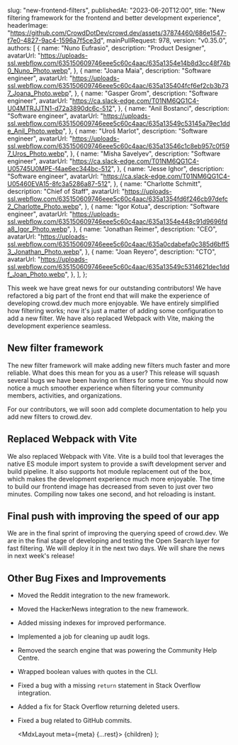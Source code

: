 
  slug: "new-frontend-filters",
  publishedAt: "2023-06-20T12:00",
  title: "New filtering framework for the frontend and better development experience",
  headerImage:
    "https://github.com/CrowdDotDev/crowd.dev/assets/37874460/686e1547-f7e0-4827-9ac4-1596a7f5ce3d",
  mainPullRequest: 978,
  version: "v0.35.0",
  authors: [
    {
      name: "Nuno Eufrasio",
      description: "Product Designer",
      avatarUrl:
        "https://uploads-ssl.webflow.com/635150609746eee5c60c4aac/635a1354e14b8d3cc48f74b0_Nuno_Photo.webp",
    },
    {
      name: "Joana Maia",
      description: "Software engineer",
      avatarUrl:
        "https://uploads-ssl.webflow.com/635150609746eee5c60c4aac/635a135404fcf6ef2cb3b737_Joana_Photo.webp",
    },
    {
      name: "Gasper Grom",
      description: "Software engineer",
      avatarUrl: "https://ca.slack-edge.com/T01NM6QG1C4-U04MTRJJTN1-d72a3890dc6c-512",
    },
    {
      name: "Anil Bostanci",
      description: "Software engineer",
      avatarUrl:
        "https://uploads-ssl.webflow.com/635150609746eee5c60c4aac/635a13549c53145a79ec1dde_Anil_Photo.webp",
    },
    {
      name: "Uroš Marlot",
      description: "Software engineer",
      avatarUrl:
        "https://uploads-ssl.webflow.com/635150609746eee5c60c4aac/635a13546c1c8eb957c0f597_Uros_Photo.webp",
    },
    {
      name: "Misha Savelyev",
      description: "Software engineer",
      avatarUrl: "https://ca.slack-edge.com/T01NM6QG1C4-U05745U0MPE-f4ae6ec344bc-512",
    },
    {
      name: "Jesse Ighor",
      description: "Software engineer",
      avatarUrl: "https://ca.slack-edge.com/T01NM6QG1C4-U05460EVA15-8fc3a5286a87-512",
    },
    {
      name: "Charlotte Schmitt",
      description: "Chief of Staff",
      avatarUrl:
        "https://uploads-ssl.webflow.com/635150609746eee5c60c4aac/635a1354fd6f246cb97defc2_Charlotte_Photo.webp",
    },
    {
      name: "Igor Kotua",
      description: "Software engineer",
      avatarUrl:
        "https://uploads-ssl.webflow.com/635150609746eee5c60c4aac/635a1354e448c91d9696fda8_Igor_Photo.webp",
    },
    {
      name: "Jonathan Reimer",
      description: "CEO",
      avatarUrl:
        "https://uploads-ssl.webflow.com/635150609746eee5c60c4aac/635a0cdabefa0c385d6bff53_Jonathan_Photo.webp",
    },
    {
      name: "Joan Reyero",
      description: "CTO",
      avatarUrl:
        "https://uploads-ssl.webflow.com/635150609746eee5c60c4aac/635a13549c5314621dec1ddf_Joan_Photo.webp",
    },
  ],
};

This week we have great news for our outstanding contributors! We have refactored a big part of the front end that will make the experience
of developing crowd.dev much more enjoyable. We have entirely simplified how filtering works; now it's just a matter of adding some configuration to add a new filter. We have also replaced Webpack with Vite, making the development experience seamless.

## New filter framework

The new filter framework will make adding new filters much faster and more reliable.
What does this mean for you as a user? This release will squash several bugs we have been having on filters for some time. You should now notice a much smoother experience when filtering your community members, activities, and organizations.

For our contributors, we will soon add complete documentation to help you add new filters to crowd.dev.

## Replaced Webpack with Vite

We also replaced Webpack with Vite.
Vite is a build tool that leverages the native ES module import system to provide a swift development server and build pipeline. It also supports hot module replacement out of the box, which makes the development experience much more enjoyable.
The time to build our frontend image has decreased from seven to just over two minutes. Compiling now takes one second, and hot reloading is instant.

## Final push with improving the speed of our app

We are in the final sprint of improving the querying speed of crowd.dev. We are in the final stage of developing and testing the Open Search layer for fast filtering. We will deploy it in the next two days.
We will share the news in next week's release!

## Other Bug Fixes and Improvements

- Moved the Reddit integration to the new framework. <PullRequest number="961"/>
- Moved the HackerNews integration to the new framework. <PullRequest number="971"/>
- Added missing indexes for improved performance. <PullRequest number="957"/>
- Implemented a job for cleaning up audit logs. <PullRequest number="946"/>
- Removed the search engine that was powering the Community Help Centre. <PullRequest number="950"/>
- Wrapped boolean values with quotes in the CLI. <PullRequest number="966"/>
- Fixed a bug with a missing `return` statement in Stack Overflow integration. <PullRequest number="973"/>
- Added a fix for Stack Overflow returning deleted users. <PullRequest number="970"/>
- Fixed a bug related to GitHub commits. <PullRequest number="969"/>

  <MdxLayout meta={meta} {...rest}>
    {children}
  </MdxLayout>
);
